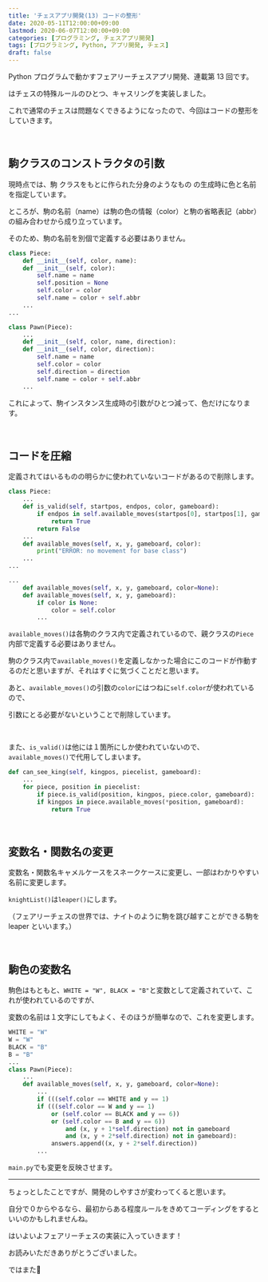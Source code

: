 ```yaml
---
title: 'チェスアプリ開発(13) コードの整形'
date: 2020-05-11T12:00:00+09:00
lastmod: 2020-06-07T12:00:00+09:00
categories: [プログラミング, チェスアプリ開発]
tags: [プログラミング, Python, アプリ開発, チェス]
draft: false
---
```


Python プログラムで動かすフェアリーチェスアプリ開発、連載第 13 回です。

<pstlk label="前回" to="chess-app-devel-12" />はチェスの特殊ルールのひとつ、キャスリングを実装しました。

これで通常のチェスは問題なくできるようになったので、今回はコードの整形をしていきます。

<!--more-->

<br/>

## 駒クラスのコンストラクタの引数

<p>
現時点では、駒
<tltp label="インスタンス">クラスをもとに作られた分身のようなもの</tltp>
の生成時に色と名前を指定しています。
</p>

ところが、駒の名前（name）は駒の色の情報（color）と駒の省略表記（abbr）の組み合わせから成り立っています。

そのため、駒の名前を別個で定義する必要はありません。

```py name=pieces.py ins=3,7,14,18 del=2,4,13,15 inline_hl=2:8-9;13:10-11
class Piece:
    def __init__(self, color, name):
    def __init__(self, color):
        self.name = name
        self.position = None
        self.color = color
        self.name = color + self.abbr
    ...
...

class Pawn(Piece):
    ...
    def __init__(self, color, name, direction):
    def __init__(self, color, direction):
        self.name = name
        self.color = color
        self.direction = direction
        self.name = color + self.abbr
    ...
```

これによって、駒インスタンス生成時の引数がひとつ減って、色だけになります。

<br/>

## コードを圧縮

定義されてはいるものの明らかに使われていないコードがあるので削除します。

```py name=pieces.py ins=15 del=3-6,8-9,14,16-17 inline_hl=14:12-15
class Piece:
    ...
    def is_valid(self, startpos, endpos, color, gameboard):
        if endpos in self.available_moves(startpos[0], startpos[1], gameboard, color=color):
            return True
        return False
    ...
    def available_moves(self, x, y, gameboard, color):
        print("ERROR: no movement for base class")
    ...
...

...
    def available_moves(self, x, y, gameboard, color=None):
    def available_moves(self, x, y, gameboard):
        if color is None:
            color = self.color
        ...
```

`available_moves()`は各駒のクラス内で定義されているので、親クラスの`Piece`内部で定義する必要はありません。

駒のクラス内で`available_moves()`を定義しなかった場合にこのコードが作動するのだと思いますが、それはすぐに気づくことだと思います。

あと、`available_moves()`の引数の`color`にはつねに`self.color`が使われているので、

引数にとる必要がないということで削除しています。

<br/>

また、`is_valid()`は他には１箇所にしか使われていないので、`available_moves()`で代用してしまいます。

```py name=main.py ins=5 del=4
def can_see_king(self, kingpos, piecelist, gameboard):
    ...
    for piece, position in piecelist:
        if piece.is_valid(position, kingpos, piece.color, gameboard):
        if kingpos in piece.available_moves(*position, gameboard):
            return True
```

<br/>

## 変数名・関数名の変更

変数名・関数名キャメルケースをスネークケースに変更し、一部はわかりやすい名前に変更します。

`knightList()`は`leaper()`にします。

（フェアリーチェスの世界では、ナイトのように駒を跳び越すことができる駒を leaper といいます。）

<br/>

## 駒色の変数名

駒色はもともと、`WHITE = "W", BLACK = "B"`と変数として定義されていて、これが使われているのですが、

変数の名前は１文字にしてもよく、そのほうが簡単なので、これを変更します。

```py name=pieces.py ins=2,4,11,13 del=1,3,10,12 inline_hl=1:0;2:0;3:0;4:0;10:10;11:10;12:8;13:8
WHITE = "W"
W = "W"
BLACK = "B"
B = "B"
...
class Pawn(Piece):
    ...
    def available_moves(self, x, y, gameboard, color=None):
        ...
        if (((self.color == WHITE and y == 1)
        if (((self.color == W and y == 1)
            or (self.color == BLACK and y == 6))
            or (self.color == B and y == 6))
                and (x, y + 1*self.direction) not in gameboard
                and (x, y + 2*self.direction) not in gameboard):
            answers.append((x, y + 2*self.direction))
        ...
```

`main.py`でも変更を反映させます。

---

ちょっとしたことですが、開発のしやすさが変わってくると思います。

自分で０からやるなら、最初からある程度ルールをきめてコーディングをするといいのかもしれませんね。

<pstlk label="次回" to="chess-app-devel-14" />はいよいよフェアリーチェスの実装に入っていきます！

お読みいただきありがとうございました。

ではまた👋
